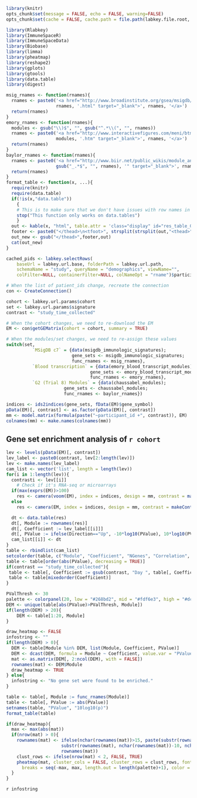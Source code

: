 ```r
library(knitr)
opts_chunk$set(message = FALSE, echo = FALSE, warning=FALSE)
opts_chunk$set(cache = FALSE, cache.path = file.path(labkey.file.root, "cache/GeneSetEnrichmentAnalysis/", labkey.user.email, ""))
```

```r
library(Rlabkey)
library(ImmuneSpaceR)
library(ImmuneSpaceData)
library(Biobase)
library(limma)
library(pheatmap)
library(reshape2)
library(gplots)
library(gtools)
library(data.table)
library(digest)
```


```r
msig_rnames <- function(rnames){
  rnames <- paste0('<a href="http://www.broadinstitute.org/gsea/msigdb/cards/',
                   rnames, '.html" target="_blank">', rnames, '</a>')
  return(rnames)
}
emory_rnames <- function(rnames){
  modules <- gsub("\\)$", "", gsub("^.*\\(", "", rnames))
  rnames <- paste0('<a href="http://www.interactivefigures.com/meni/btm416_annotation/btmdata/',
                   modules, '.htm" target="_blank">', rnames, '</a>')
  return(rnames)
}
baylor_rnames <- function(rnames){
  rnames <- paste0('<a href="http://www.biir.net/public_wikis/module_annotation/V2_Trial_8_Modules_',
                   gsub("_.*$", "", rnames), '" target="_blank">', rnames, '</a>')
  return(rnames)
}
format_table <- function(x, ...){
  require(knitr)
  require(data.table)
  if(!is(x,"data.table"))
    {
    # This is to make sure that we don't have issues with row names in data.frames
    stop("This function only works on data.tables")
    }
  out <- kable(x, "html", table.attr = 'class="display" id="res_table_GSEA"', escape = FALSE, output = FALSE, ...)
  footer <- paste0("</thead>\n<tfoot>", strsplit(strsplit(out,"<thead>")[[1]][2],"</thead>")[[1]][1], "</tfoot>\n")
  out_new <- gsub("</thead>",footer,out)
  cat(out_new)
}
```

```r
cached_pids <- labkey.selectRows(
    baseUrl = labkey.url.base, folderPath = labkey.url.path,
    schemaName = "study", queryName = "demographics", viewName="",
    colFilter=NULL, containerFilter=NULL, colNameOpt = "rname")$participantid
```

```r
# When the list of patient_ids change, recreate the connection
con <- CreateConnection()
```

```r
cohort <- labkey.url.params$cohort
set <- labkey.url.params$signature
contrast <- "study_time_collected"
```

```r
# When the cohort changes, we need to re-download the EM
EM <- con$getGEMatrix(cohort = cohort, summary = TRUE)
```
```r
# When the modules/set changes, we need to re-assign these values
switch(set,
          `MSigDB c7` = {data(msigdb_immunologic_signatures);
                         gene_sets <- msigdb_immunologic_signatures;
                         func_rnames <- msig_rnames},
          `Blood transcription` = {data(emory_blood_transcript_modules);
                                gene_sets <- emory_blood_transcript_modules;
                                func_rnames <- emory_rnames},
          `G2 (Trial 8) Modules` = {data(chaussabel_modules);
                      gene_sets <- chaussabel_modules;
                      func_rnames <- baylor_rnames})
```

```r
indices <- ids2indices(gene_sets, fData(EM)$gene_symbol)
pData(EM)[, contrast] <- as.factor(pData(EM)[, contrast])
mm <- model.matrix(formula(paste("~participant_id +", contrast)), EM)
colnames(mm) <- make.names(colnames(mm))
```

## Gene set enrichment analysis of `r cohort`

```r
lev <- levels(pData(EM)[, contrast])
lev_label <- paste0(contrast, lev[2:length(lev)])
lev <- make.names(lev_label)
cam_list <- vector('list', length = length(lev))
for(i in 1:length(lev)){
  contrasti <- lev[[i]]
    # Check if it's RNA-seq or microarrays
  if(max(exprs(EM))>100)
    res <- camera(voom(EM), index = indices, design = mm, contrast = makeContrasts(contrasti, levels=mm))
  else
    res <- camera(EM, index = indices, design = mm, contrast = makeContrasts(contrasti, levels=mm))

  dt <- data.table(res) 
  dt[, Module := rownames(res)]
  dt[, Coefficient := lev_label[[i]]]
  dt[, PValue := ifelse(Direction=="Up", -10*log10(PValue), 10*log10(PValue))]
  cam_list[[i]] <- dt
}
table <- rbindlist(cam_list)
setcolorder(table, c("Module", "Coefficient", "NGenes", "Correlation", "Direction", "PValue", "FDR"))
table <- table[order(abs(PValue), decreasing = TRUE)]
if(contrast == "study_time_collected"){
 table <- table[, Coefficient := gsub(contrast, "Day ", table[, Coefficient])]
 table <- table[mixedorder(Coefficient)]
}
```

```r
PValThresh <- 30
palette <- colorpanel(20, low = "#268bd2", mid = "#fdf6e3", high = "#dc322f")
DEM <- unique(table[abs(PValue)>PValThresh, Module])
if(length(DEM) > 20){
    DEM <- table[1:20, Module]
}

draw_heatmap <- FALSE
infostring <- ""
if(length(DEM) > 0){
  DEM <- table[Module %in% DEM, list(Module, Coefficient, PValue)]
  DEM <- dcast(DEM, formula = Module ~ Coefficient, value.var = "PValue")[, c("Module", mixedsort(unique(table$Coefficient))), with = FALSE]
  mat <- as.matrix(DEM[, 2:ncol(DEM), with = FALSE])
  rownames(mat) <- DEM$Module
  draw_heatmap <- TRUE
} else{
  infostring <- "No gene set were found to be enriched."
}
```


```r
table <- table[, Module := func_rnames(Module)]
table <- table[, PValue := abs(PValue)]
setnames(table, "PValue", "10log10(p)")
format_table(table)
```

```r
if(draw_heatmap){
  max <- max(abs(mat))
  if(nrow(mat) > 0){
    rownames(mat) <- ifelse(nchar(rownames(mat))>15, paste(substr(rownames(mat), 1, 12),
                     substr(rownames(mat), nchar(rownames(mat))-10, nchar(rownames(mat))), sep =" ... "),
                     rownames(mat))
    clust_rows <- ifelse(nrow(mat) < 2, FALSE, TRUE)
    pheatmap(mat, cluster_cols = FALSE, cluster_rows = clust_rows, fontsize = 12,
      breaks = seq(-max, max, length.out = length(palette)+1), color = palette)
  }
}
```


`r infostring`

